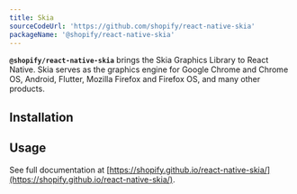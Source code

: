 ```yaml
---
title: Skia
sourceCodeUrl: 'https://github.com/shopify/react-native-skia'
packageName: '@shopify/react-native-skia'
---
```



**`@shopify/react-native-skia`** brings the Skia Graphics Library to React Native. Skia serves as the graphics engine for Google Chrome and Chrome OS, Android, Flutter, Mozilla Firefox and Firefox OS, and many other products.

<PlatformsSection android emulator ios simulator web />

## Installation

<APIInstallSection href="https://shopify.github.io/react-native-skia/docs/getting-started/installation/" />

## Usage

See full documentation at [https://shopify.github.io/react-native-skia/](https://shopify.github.io/react-native-skia/).
